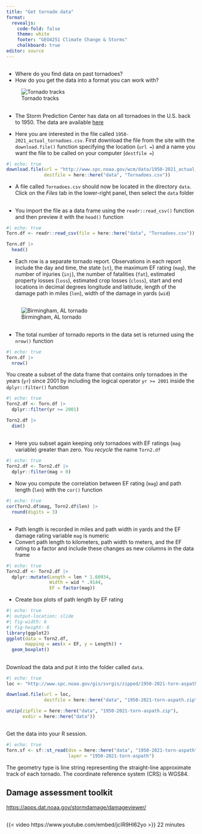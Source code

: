```yaml
---
title: "Get tornado data"
format: 
  revealjs:
    code-fold: false
    theme: white
    footer: "GEO4251 Climate Change & Storms"
    chalkboard: true
editor: source
---
```


## 

-   Where do you find data on past tornadoes?
-   How do you get the data into a format you can work with?

![Tornado tracks](https://farm8.staticflickr.com/7090/7157010997_2a92fa603c_o.jpg)

## 

-   The Storm Prediction Center has data on all tornadoes in the U.S. back to 1950. The data are available [here](https://www.spc.noaa.gov/wcm/)

-   Here you are interested in the file called `1950-2021_actual_tornadoes.csv`. First download the file from the site with the `download.file()` function specifying the location (`url =`) and a name you want the file to be called on your computer (`destfile =`)

```r
#| echo: true
download.file(url = "http://www.spc.noaa.gov/wcm/data/1950-2021_actual_tornadoes.csv",
              destfile = here::here("data", "Tornadoes.csv"))
```

-   A file called `Tornadoes.csv` should now be located in the directory `data`. Click on the *Files* tab in the lower-right panel, then select the `data` folder

##  {.smaller}

-   You import the file as a data frame using the `readr::read_csv()` function and then preview it with the `head()` function

```r
#| echo: true
Torn.df <- readr::read_csv(file = here::here("data", "Tornadoes.csv"))

Torn.df |>
  head()
```

-   Each row is a separate tornado report. Observations in each report include the day and time, the state (`st`), the maximum EF rating (`mag`), the number of injuries (`inj`), the number of fatalities (`fat`), estimated property losses (`loss`), estimated crop losses (`closs`), start and end locations in decimal degrees longitude and latitude, length of the damage path in miles (`len`), width of the damage in yards (`wid`)

## 

![Birmingham, AL tornado](figures/BirminghamDamagePath.jpg)

##

-   The total number of tornado reports in the data set is returned using the `nrow()` function

```r
#| echo: true
Torn.df |>
  nrow()
```

You create a subset of the data frame that contains only tornadoes in the years (`yr`) since 2001 by including the logical operator `yr >= 2001` inside the `dplyr::filter()` function

```r
#| echo: true
Torn2.df <- Torn.df |>
  dplyr::filter(yr >= 2001)

Torn2.df |>
  dim()
```

## 

-   Here you subset again keeping only tornadoes with EF ratings (`mag` variable) greater than zero. You *recycle* the name `Torn2.df`

```r
#| echo: true
Torn2.df <- Torn2.df |>
  dplyr::filter(mag > 0)
```

-   Now you compute the correlation between EF rating (`mag`) and path length (`len`) with the `cor()` function

```r
#| echo: true
cor(Torn2.df$mag, Torn2.df$len) |>
  round(digits = 3)
```

## 

-   Path length is recorded in miles and path width in yards and the EF damage rating variable `mag` is numeric
-   Convert path length to kilometers, path width to meters, and the EF rating to a factor and include these changes as new columns in the data frame

```r
#| echo: true
Torn2.df <- Torn2.df |>
  dplyr::mutate(Length = len * 1.60934,
                Width = wid * .9144,
                EF = factor(mag))
```

-   Create box plots of path length by EF rating

```r
#| echo: true
#| output-location: slide
#| fig-width: 6
#| fig-height: 6
library(ggplot2)
ggplot(data = Torn2.df,
       mapping = aes(x = EF, y = Length)) +
  geom_boxplot()
```

##

Download the data and put it into the folder called `data`.

```r
#| echo: true
loc <- "http://www.spc.noaa.gov/gis/svrgis/zipped/1950-2021-torn-aspath.zip"

download.file(url = loc,
              destfile = here::here("data", "1950-2021-torn-aspath.zip"))

unzip(zipfile = here::here("data", "1950-2021-torn-aspath.zip"), 
      exdir = here::here("data"))
```

##

Get the data into your R session.
```r
#| echo: true
Torn.sf <- sf::st_read(dsn = here::here("data", "1950-2021-torn-aspath"), 
                       layer = "1950-2021-torn-aspath") 
```

The geometry type is line string representing the straight-line approximate track of each tornado. The coordinate reference system (CRS) is WGS84.

## Damage assessment toolkit

<https://apps.dat.noaa.gov/stormdamage/damageviewer/>

## 

{{< video https://www.youtube.com/embed/jcIR9Hl62yo >}} 22 minutes
